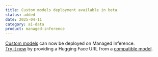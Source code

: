 ```yaml
---
title: Custom models deployment available in beta
status: added
date: 2025-04-11
category: ai-data
product: managed-inference
---
```


[Custom models](https://www.scaleway.com/en/docs/managed-inference/reference-content/supported-models/#custom-models) can now be deployed on Managed Inference.  
[Try it now](https://console.scaleway.com/inference/models/import) by providing a Hugging Face URL from a [compatible model](https://www.scaleway.com/en/docs/managed-inference/reference-content/supported-models/#custom-models). 

